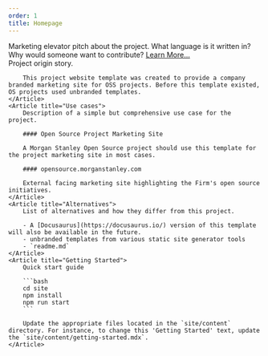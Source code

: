 ```yaml
---
order: 1
title: Homepage
---
```


<Hero title="FDC3 Web">
  Marketing elevator pitch about the project. What language is it written in?
  Why would someone want to contribute?
  <a
    variant="outlined"
    target="_blank"
    href="http://github.com/morganstanley/fdc3-web"
  >
    Learn More...
  </a>
</Hero>

<section className="content">
    <Article title="Background">
        Project origin story.

        This project website template was created to provide a company branded marketing site for OSS projects. Before this template existed, OS projects used unbranded templates.
    </Article>
    <Article title="Use cases">
        Description of a simple but comprehensive use case for the project.

        #### Open Source Project Marketing Site

        A Morgan Stanley Open Source project should use this template for the project marketing site in most cases.

        #### opensource.morganstanley.com

        External facing marketing site highlighting the Firm's open source initiatives.
    </Article>
    <Article title="Alternatives">
        List of alternatives and how they differ from this project.

        - A [Docusaurus](https://docusaurus.io/) version of this template will also be available in the future.
        - unbranded templates from various static site generator tools
        - `readme.md`
    </Article>
    <Article title="Getting Started">
        Quick start guide

        ```bash
        cd site
        npm install
        npm run start
        ```

        Update the appropriate files located in the `site/content` directory. For instance, to change this 'Getting Started' text, update the `site/content/getting-started.mdx`.
    </Article>

</section>
